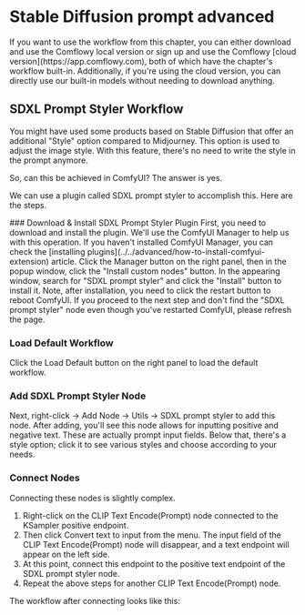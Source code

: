 # Stable Diffusion prompt advanced


<Callout type="warning" emoji="⚠️">
  If you want to use the workflow from this chapter, you can either download and use the Comflowy local version or sign up and use the Comflowy [cloud version](https://app.comflowy.com), both of which have the chapter's workflow built-in. Additionally, if you're using the cloud version, you can directly use our built-in models without needing to download anything.
</Callout>

## SDXL Prompt Styler Workflow
You might have used some products based on Stable Diffusion that offer an additional "Style" option compared to Midjourney. This option is used to adjust the image style. With this feature, there's no need to write the style in the prompt anymore.

So, can this be achieved in ComfyUI? The answer is yes.

We can use a plugin called SDXL prompt styler to accomplish this. Here are the steps.

<Steps>
  ### Download & Install SDXL Prompt Styler Plugin
  First, you need to download and install the plugin. We'll use the ComfyUI Manager to help us with this operation. If you haven't installed ComfyUI Manager, you can check the [installing plugins](../../advanced/how-to-install-comfyui-extension) article.
  Click the Manager button on the right panel, then in the popup window, click the "Install custom nodes" button. In the appearing window, search for "SDXL prompt styler" and click the "Install" button to install it.
  <Callout type="info">
    Note, after installation, you need to click the restart button to reboot ComfyUI.
    If you proceed to the next step and don't find the "SDXL prompt styler" node even though you've restarted ComfyUI, please refresh the page.
  </Callout>
  
  ### Load Default Workflow
  Click the Load Default button on the right panel to load the default workflow.

  ### Add SDXL Prompt Styler Node
  Next, right-click -> Add Node -> Utils -> SDXL prompt styler to add this node.
  After adding, you'll see this node allows for inputting positive and negative text. These are actually prompt input fields. Below that, there's a style option; click it to see various styles and choose according to your needs.

  ### Connect Nodes
  Connecting these nodes is slightly complex.
  1. Right-click on the CLIP Text Encode(Prompt) node connected to the KSampler positive endpoint.
  2. Then click Convert text to input from the menu. The input field of the CLIP Text Encode(Prompt) node will disappear, and a text endpoint will appear on the left side.
  3. At this point, connect this endpoint to the positive text endpoint of the SDXL prompt styler node.
  4. Repeat the above steps for another CLIP Text Encode(Prompt) node.
  
  The workflow after connecting looks like this:
  <br/>
  <PhotoProvider>
    <PhotoView src="/stable-diffusion-prompt/002.png">
      <img src="/stable-diffusion-prompt/002.png" alt="" className='rounded-lg'/>
    </PhotoView>
  </PhotoProvider>
</Steps>

<Subscribe />